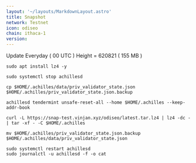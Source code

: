 ```yaml
---
layout: '~/layouts/MarkdownLayout.astro'
title: Snapshot
network: Testnet
icon: odiseo
chain: ithaca-1
version: 
---
```

Update Everyday ( 00 UTC )
Height = 620821 ( 155 MB )
```
sudo apt install lz4 -y
```
```
sudo systemctl stop achillesd
```
```
cp $HOME/.achilles/data/priv_validator_state.json $HOME/.achilles/priv_validator_state.json.backup
```
```
achillesd tendermint unsafe-reset-all --home $HOME/.achilles --keep-addr-book
```
```
curl -L https://snap-test.vinjan.xyz/odiseo/latest.tar.lz4 | lz4 -dc - | tar -xf - -C $HOME/.achilles
```
```
mv $HOME/.achilles/priv_validator_state.json.backup $HOME/.achilles/data/priv_validator_state.json
```
```
sudo systemctl restart achillesd
sudo journalctl -u achillesd -f -o cat
```
